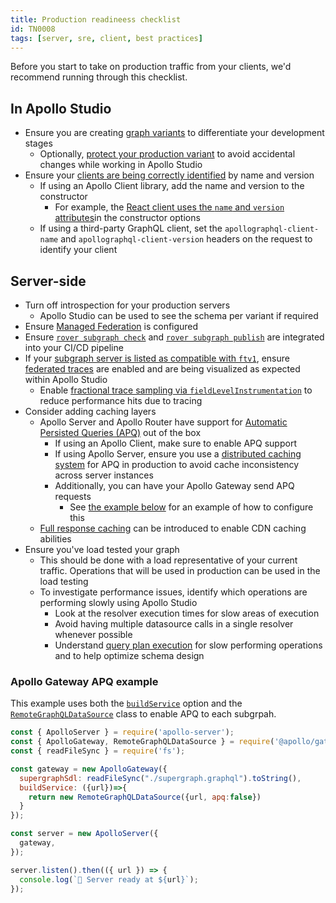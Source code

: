```yaml
---
title: Production readineess checklist
id: TN0008
tags: [server, sre, client, best practices]
---
```


Before you start to take on production traffic from your clients, we'd recommend running through this checklist.

## In Apollo Studio

- Ensure you are creating [graph variants](/studio/org/graphs#managing-variants) to differentiate your development stages
  - Optionally, [protect your production variant](/studio/org/graphs#protected-variants-enterprise-only) to avoid accidental changes while working in Apollo Studio
- Ensure your [clients are being correctly identified](/studio/client-awareness/) by name and version
  - If using an Apollo Client library, add the name and version to the constructor 
    - For example, the [React client uses the `name` and `version` attributes](/react/api/core/ApolloClient#name)in the constructor options
  - If using a third-party GraphQL client, set the `apollographql-client-name` and `apollographql-client-version` headers on the request to identify your client
  
## Server-side
- Turn off introspection for your production servers
  - Apollo Studio can be used to see the schema per variant if required
- Ensure [Managed Federation](/federation/managed-federation/setup/) is configured
- Ensure [`rover subgraph check`](/rover/commands/subgraphs#subgraph-check) and [`rover subgraph publish`](/rover/commands/subgraphs#subgraph-publish) are integrated into your CI/CD pipeline
- If your [subgraph server is listed as compatible with `ftv1`](/federation/other-servers), ensure [federated traces](/federation/metrics/) are enabled and are being visualized as expected within Apollo Studio
  - Enable [fractional trace sampling via `fieldLevelInstrumentation`](/studio/metrics/field-usage/#fractional-sampling) to reduce performance hits due to tracing
- Consider adding caching layers
  - Apollo Server and Apollo Router have support for [Automatic Persisted Queries (APQ)](/apollo-server/performance/apq/) out of the box
    - If using an Apollo Client, make sure to enable APQ support
    - If using Apollo Server, ensure you use a [distributed caching system](/apollo-server/performance/cache-backends) for APQ in production to avoid cache inconsistency across server instances
    - Additionally, you can have your Apollo Gateway send APQ requests
      - See [the example below](#apollo-gateway-apq-example) for an example of how to configure this
  - [Full response caching](/apollo-server/performance/caching/) can be introduced to enable CDN caching abilities
- Ensure you've load tested your graph
  - This should be done with a load representative of your current traffic. Operations that will be used in production can be used in the load testing
  - To investigate performance issues, identify which operations are performing slowly using Apollo Studio
    - Look at the resolver execution times for slow areas of execution 
    - Avoid having multiple datasource calls in a single resolver whenever possible
    - Understand [query plan execution](/federation/query-plans) for slow performing operations and to help optimize schema design


### Apollo Gateway APQ example

This example uses both the [`buildService`](/federation/api/apollo-gateway/#buildservice) option and the [`RemoteGraphQLDataSource`](/federation/api/apollo-gateway/#apq) class to enable APQ to each subgrpah.

```js
const { ApolloServer } = require('apollo-server');
const { ApolloGateway, RemoteGraphQLDataSource } = require('@apollo/gateway');
const { readFileSync } = require('fs');

const gateway = new ApolloGateway({
  supergraphSdl: readFileSync("./supergraph.graphql").toString(),
  buildService: ({url})=>{
    return new RemoteGraphQLDataSource({url, apq:false})
  }
});

const server = new ApolloServer({
  gateway,
});

server.listen().then(({ url }) => {
  console.log(`🚀 Server ready at ${url}`);
});
```